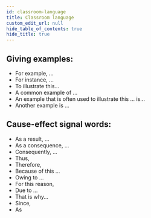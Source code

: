 ```yaml
---
id: classroom-language
title: Classroom language
custom_edit_url: null
hide_table_of_contents: true
hide_title: true
---
```



## Giving examples: <AudioButton url="/media/Giving examples.0670e256.mp3" />

* For example, ...
* For instance, ...
* To illustrate this...
* A common example of ...
* An example that is often used to illustrate this ... is...
* Another example is ...

## Cause-effect signal words: <AudioButton url="/media/Cause-effect signal words.929d65de.mp3" />

* As a result, ...
* As a consequence, ... 
* Consequently, ... 
* Thus,
* Therefore,
* Because of this ...
* Owing to ... 
* For this reason,
* Due to ... 
* That is why... 
* Since, 
* As